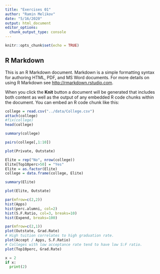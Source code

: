 ```yaml
---
title: "Exercises 01"
author: "Ramin Melikov"
date: "5/16/2020"
output: html_document
editor_options: 
  chunk_output_type: console
---
```


```r
knitr::opts_chunk$set(echo = TRUE)
```

## R Markdown

This is an R Markdown document. Markdown is a simple formatting syntax for authoring HTML, PDF, and MS Word documents. For more details on using R Markdown see <http://rmarkdown.rstudio.com>.

When you click the **Knit** button a document will be generated that includes both content as well as the output of any embedded R code chunks within the document. You can embed an R code chunk like this:

```r
college = read.csv("../data/College.csv")
attach(college)
#fix(college)
head(college)
```

```r
summary(college)
```

```r
pairs(college[,1:10])
```

```r
plot(Private, Outstate)
```

```r
Elite = rep("No", nrow(college))
Elite[Top10perc>50] = "Yes"
Elite = as.factor(Elite)
college = data.frame(college, Elite)
```

```r
summary(Elite)
```

```r
plot(Elite, Outstate)
```

```r
par(mfrow=c(2,2))
hist(Apps)
hist(perc.alumni, col=2)
hist(S.F.Ratio, col=3, breaks=10)
hist(Expend, breaks=100)
```

```r
par(mfrow=c(2,1))
plot(Outstate, Grad.Rate)
# High tuition correlates to high graduation rate.
plot(Accept / Apps, S.F.Ratio)
# Colleges with low acceptance rate tend to have low S:F ratio.
plot(Top10perc, Grad.Rate)
```

```python
x = 2
if x:
  print(2)
  
```

```

```

